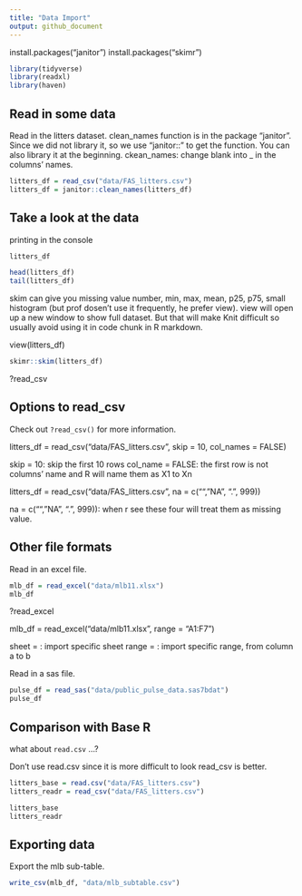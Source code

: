 ```yaml
---
title: "Data Import"
output: github_document
---
```


install.packages("janitor")
install.packages("skimr")

```r
library(tidyverse)
library(readxl)
library(haven)
```

## Read in some data

Read in the litters dataset.
clean_names function is in the package "janitor". Since we did not library it, so we use "janitor::" to get the function. You can also library it at the beginning.
ckean_names: change blank into _ in the columns' names.

```r
litters_df = read_csv("data/FAS_litters.csv")
litters_df = janitor::clean_names(litters_df)
```

## Take a look at the data

printing in the console

```r
litters_df
```

```r
head(litters_df)
tail(litters_df)
```

skim can give you missing value number, min, max, mean, p25, p75, small histogram (but prof dosen't use it frequently, he prefer view).
view will open up a new window to show full dataset. But that will make Knit difficult so usually avoid using it in code chunk in R markdown.

view(litters_df)

```r
skimr::skim(litters_df)
```

?read_csv

## Options to read_csv

Check out `?read_csv()` for more information.

litters_df = read_csv("data/FAS_litters.csv", skip = 10, col_names = FALSE)

skip = 10: skip the first 10 rows
col_name = FALSE: the first row is not columns' name and R will name them as X1 to Xn

litters_df = read_csv("data/FAS_litters.csv", na = c("", "NA", ".", 999))

na = c("", "NA", ".", 999)): when r see these four will treat them as missing value.

## Other file formats

Read in an excel file.

```r
mlb_df = read_excel("data/mlb11.xlsx")
mlb_df
```
?read_excel


mlb_df = read_excel("data/mlb11.xlsx", range = "A1:F7")

sheet = : import specific sheet
range = : import specific range, from column a to b

Read in a sas file.
```r
pulse_df = read_sas("data/public_pulse_data.sas7bdat")
pulse_df
```

## Comparison with Base R

what about `read.csv` ...?

Don't use read.csv since it is more difficult to look
read_csv is better.
```r
litters_base = read.csv("data/FAS_litters.csv")
litters_readr = read_csv("data/FAS_litters.csv")

litters_base
litters_readr
```

## Exporting data

Export the mlb sub-table.

```r
write_csv(mlb_df, "data/mlb_subtable.csv")
```

